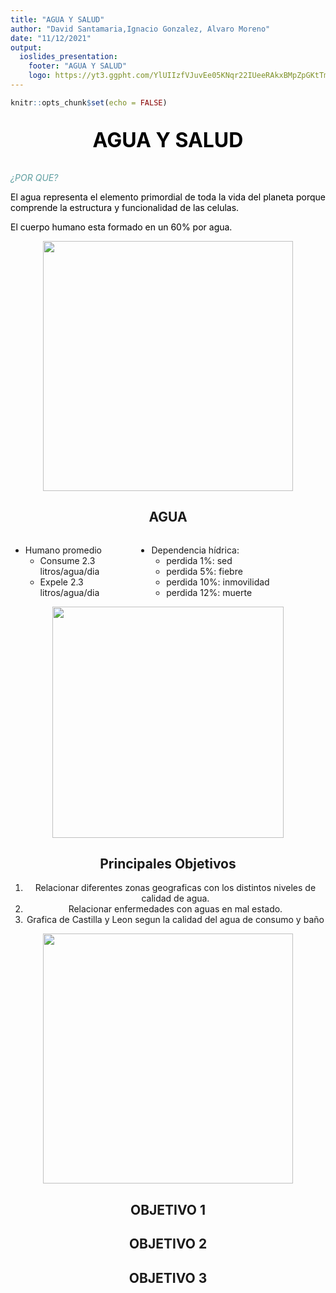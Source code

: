 ```yaml
---
title: "AGUA Y SALUD"
author: "David Santamaria,Ignacio Gonzalez, Alvaro Moreno"
date: "11/12/2021"
output: 
  ioslides_presentation:
    footer: "AGUA Y SALUD"
    logo: https://yt3.ggpht.com/YlUIIzfVJuvEe05KNqr22IUeeRAkxBMpZpGKtTmWsJMMJhqrtPYZSUKaCp4-4UYjSluR8-54=s900-c-k-c0x00ffffff-no-rj
---
```


```r
knitr::opts_chunk$set(echo = FALSE)
```
<style>
.column-left{
  float: left;
  width: 40%;
  text-align: left;
}
.column-center{
  display: inline-block;
  width: 33%;
  text-align: center;
}
.column-right{
  float: right;
  width: 60%;
  text-align: left;
}
</style>

## 
<span style="color:black">
<center>
<font size="6">

**AGUA Y SALUD**

</font>
</center>

<div style="text-align: justify"> 

<span style="color:cadetblue">
_¿POR QUE?_
</span>

El agua representa el elemento primordial de toda la vida del planeta porque comprende la estructura y funcionalidad de las celulas.

El cuerpo humano esta formado en un 60% por agua.

</div>
</span>
<center>

![](https://curiosoando.com/wp-content/uploads/2018/04/porcentaje-agua-cuerpo-organos-1024x692.jpg){width=400px}

## AGUA

<div class="column-left">
* Humano promedio
  + Consume 2.3 litros/agua/dia
  + Expele 2.3 litros/agua/dia
  
</div>
<div class=column-right>
* Dependencia hídrica:
  + perdida 1%: sed
  + perdida 5%: fiebre
  + perdida 10%: inmovilidad
  + perdida 12%: muerte
</div class="column-right">

<center>
![](https://www.nalgeneiberia.com/blog/wp-content/uploads/2021/06/1602_Nalgene_blog_cuanta-agua-hemos-de-beber-al-di%CC%81a_001.jpg){width=370px}

## Principales Objetivos
<div>
1. Relacionar diferentes zonas geograficas con los distintos niveles de calidad de agua.
2. Relacionar enfermedades con aguas en mal estado.
3. Grafica de Castilla y Leon segun la calidad del agua de consumo y baño
</div>

<center>
![](https://blog.hotelregio.com/wp-content/uploads/2019/04/201-1024x846.jpg){width=400px}


## OBJETIVO 1

## OBJETIVO 2

## OBJETIVO 3